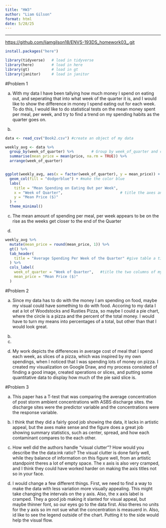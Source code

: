 ```yaml
---
title: "HW3"
author: "Liam Gilson"
format: html
date: 5/28/25
---
```


---

<https://github.com/liamgilson18/ENVS-193DS_homework03_.git>

```r
install.packages("here")
```

```r
library(tidyverse)   # load in tidyverse
library(here)        # load in here
library(gt)          # load in gt
library(janitor)     # load in janitor

```

#Problem 1 

a. 
With my data I have been tallying how much money I spend on eating out, and seperating that into what week of the quarter it is, and I would like to show the difference in money I spend eating out for each week. To do this, I would like to do statistical tests on the mean money spent per meal, per week, and try to find a trend on my spending habits as the quarter goes on.

b.  
```r

data <- read_csv("Book2.csv") #create an object of my data

weekly_avg <- data %>%
  group_by(week_of_quarter) %>%        # Group by week_of_quarter and compute mean price
  summarise(mean_price = mean(price, na.rm = TRUE)) %>%
  arrange(week_of_quarter)


ggplot(weekly_avg, aes(x = factor(week_of_quarter), y = mean_price)) +  # Plot: Mean price per week of the quarter
  geom_col(fill = "dodgerblue") + #make the color blue
  labs(
    title = "Mean Spending on Eating Out per Week",
    x = "Week of Quarter",                          # title the axes and visual
    y = "Mean Price ($)"
  ) +
  theme_minimal()
```

c.
The mean amount of spending per meal, per week appears to be on the rise as the weeks get closer to the end of the Quarter

d.
```r
weekly_avg %>%
  mutate(mean_price = round(mean_price, 1)) %>% 
  gt() %>%
  tab_header(
    title = "Average Spending Per Week of the Quarter" #give table a title
  ) %>%
  cols_label(
    week_of_quarter = "Week of Quarter",   #title the two columns of my table
    mean_price = "Mean Price ($)"
  )
```


#Problem 2

a. Since my data has to do with the money I am spending on food, maybe my visual could have something to do with food. Accoring to my data I eat a lot of Woodstocks and Rusties Pizza, so maybe I could a pie chart, where the circle is a pizza and the percent of the total money. I would have to turn my means into percentages of a total, but other than that I would look great.

b.

c.

d.   My work depicts the differences in average cost of meal that I spend each week, as slices of a pizza, which was inspired by my own spendings, when I noticed that I was spending lots of money on pizza. I created my visualization on Google Draw, and my process consisted of finding a good image, created sperations or slices, and putting some quantitative data to display how much of the pie said slice is.


#Problem 3 

a.
This paper has a T-test that was comparing the average concentration of post storm ambient concentrations with ASBS discharge sites. the discharge sites were the predictor variable and the concentrations were the response variable.



b. 
I think that they did a fairly good job showing the data, it lacks in artistic appeal, but the axes make sense and the figure does a great job showing summary statistics, such as center, spread, and how each contaminant compares to the each other.

c. 
How well did the authors handle “visual clutter”? How would you describe the the data:ink ratio?
The visual clutter is done fairly well, while they balance of information on this figure well, from an artistic standpoint theres a lot of empty space. The x axis is also very cramped, and I think they could have worked harder on making the axis titles not so in your face.

d. I would change a few different things. First, we need to find a way to make the data with less variation more visually appealing. This might take changing the intervals on the y axis. Also, the x axis label is cramped. They a good job making it slanted for visual appeal, but maybe thinner font, so our eyes go to the data first. Also theres no units for the y axis so im not sue what the concentration is measuerd in. Also, id like to see the legend outside of the chart. Putting it to the side would help the visual flow. 
